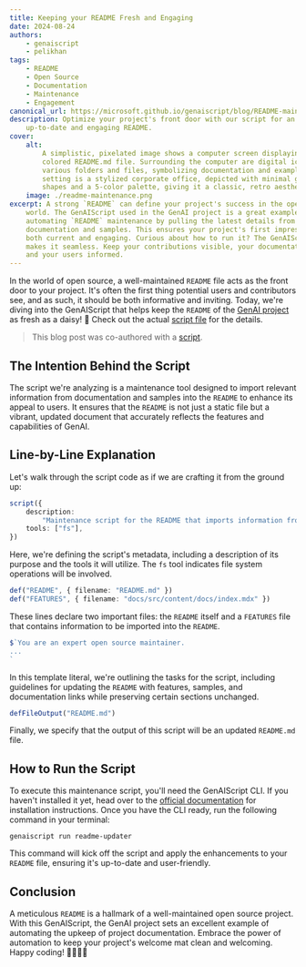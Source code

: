 ```yaml
---
title: Keeping your README Fresh and Engaging
date: 2024-08-24
authors:
    - genaiscript
    - pelikhan
tags:
    - README
    - Open Source
    - Documentation
    - Maintenance
    - Engagement
canonical_url: https://microsoft.github.io/genaiscript/blog/README-maintenance
description: Optimize your project's front door with our script for an always
    up-to-date and engaging README.
cover:
    alt:
        A simplistic, pixelated image shows a computer screen displaying a brightly
        colored README.md file. Surrounding the computer are digital icons depicting
        various folders and files, symbolizing documentation and examples. The
        setting is a stylized corporate office, depicted with minimal geometric
        shapes and a 5-color palette, giving it a classic, retro aesthetic.
    image: ./readme-maintenance.png
excerpt: A strong `README` can define your project's success in the open source
    world. The GenAIScript used in the GenAI project is a great example of
    automating `README` maintenance by pulling the latest details from
    documentation and samples. This ensures your project's first impression stays
    both current and engaging. Curious about how to run it? The GenAIScript CLI
    makes it seamless. Keep your contributions visible, your documentation sharp,
    and your users informed.
---
```



<BlogNarration />

In the world of open source, a well-maintained `README` file acts as the front door to your project. It's often the first thing potential users and contributors see, and as such, it should be both informative and inviting. Today, we're diving into the GenAIScript that helps keep the `README` of the [GenAI project](https://github.com/microsoft/genaiscript) as fresh as a daisy! 🌼 Check out the actual [script file](https://github.com/microsoft/genaiscript/blob/main/packages/sample/genaisrc/readme-updater.genai.mts) for the details.

> This blog post was co-authored with a [script](https://github.com/microsoft/genaiscript/blob/main/packages/sample/genaisrc/blogify-sample.genai.mts).

## The Intention Behind the Script

The script we're analyzing is a maintenance tool designed to import relevant information from documentation and samples into the `README` to enhance its appeal to users. It ensures that the `README` is not just a static file but a vibrant, updated document that accurately reflects the features and capabilities of GenAI.

## Line-by-Line Explanation

Let's walk through the script code as if we are crafting it from the ground up:

```ts
script({
    description:
        "Maintenance script for the README that imports information from the documentation and samples to make it more attractive to users.",
    tools: ["fs"],
})
```

Here, we're defining the script's metadata, including a description of its purpose and the tools it will utilize. The `fs` tool indicates file system operations will be involved.

```ts
def("README", { filename: "README.md" })
def("FEATURES", { filename: "docs/src/content/docs/index.mdx" })
```

These lines declare two important files: the `README` itself and a `FEATURES` file that contains information to be imported into the `README`.

```ts
$`You are an expert open source maintainer.
...
`
```

In this template literal, we're outlining the tasks for the script, including guidelines for updating the `README` with features, samples, and documentation links while preserving certain sections unchanged.

```ts
defFileOutput("README.md")
```

Finally, we specify that the output of this script will be an updated `README.md` file.

## How to Run the Script

To execute this maintenance script, you'll need the GenAIScript CLI. If you haven't installed it yet, head over to the [official documentation](https://microsoft.github.io/genaiscript/) for installation instructions. Once you have the CLI ready, run the following command in your terminal:

```shell
genaiscript run readme-updater
```

This command will kick off the script and apply the enhancements to your `README` file, ensuring it's up-to-date and user-friendly.

## Conclusion

A meticulous `README` is a hallmark of a well-maintained open source project. With this GenAIScript, the GenAI project sets an excellent example of automating the upkeep of project documentation. Embrace the power of automation to keep your project's welcome mat clean and welcoming. Happy coding! 👨‍💻👩‍💻
